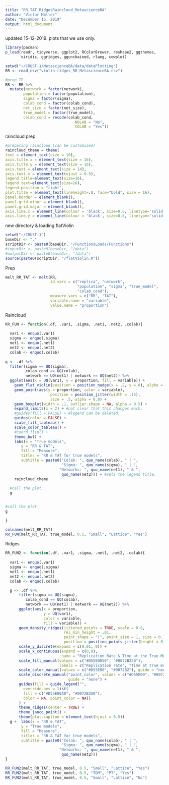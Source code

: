 ```yaml
---
title: "RR_TAT_RidgesRaincloud_MetascienceBA"
author: "Victor Møller"
date: "December 15, 2019"
output: html_document
---
```


updated 15-12-2019.
plots that we use only. 

```r
library(pacman)
p_load(readr, tidyverse, ggplot2, RColorBrewer, reshape2, ggthemes,
       viridis, ggridges, ggunchained, rlang, cowplot)
```


```r
setwd("~/CRUST-1/MetascienceBA/data/dataPlotting")
RR <- read_csv("violin_ridges_RR_MetascienceBA.csv")

#prep TF. 
RR <- RR %>%
  mutate(network = factor(network),
        population = factor(population),
        sigma = factor(sigma),
        colab_cond = factor(colab_cond),
        net_size = factor(net_size),
        true_model = factor(true_model),
        colab_cond = recode(colab_cond,
                               NOLAB = "No",
                               COLAB = "Yes"))
```

raincloud prep

```r

#preparing raincloud (can be customized)
raincloud_theme = theme(
text = element_text(size = 10),
axis.title.x = element_text(size = 16),
axis.title.y = element_text(size = 16),
axis.text = element_text(size = 14),
axis.text.x = element_text(vjust = 0.5),
legend.title=element_text(size=16),
legend.text=element_text(size=16),
legend.position = "right",
plot.title = element_text(lineheight=.8, face="bold", size = 16),
panel.border = element_blank(),
panel.grid.minor = element_blank(),
panel.grid.major = element_blank(),
axis.line.x = element_line(colour = 'black', size=0.5, linetype='solid'),
axis.line.y = element_line(colour = 'black', size=0.5, linetype='solid'))

```

new directory & loading flatViolin

```r

setwd("~/CRUST-1")
baseDir <- "."
scriptDir <- paste0(baseDir, "/FunctionsLoads/Functions")
#inputDir <- paste0(baseDir, "/data")
#outputDir <- paste0(baseDir, "/data")
source(paste0(scriptDir, "/flatViolin.R"))


```

Prep

```r
melt_RR_TAT <- melt(RR, 
                    id.vars = c("replica", "network",
                                "population", "sigma", "true_model", 
                                "colab_cond"), 
                    measure.vars = c("RR", "TAT"), 
                    variable.name = "variable", 
                    value.name = "proportion")
```

Raincloud


```r

RR_FUN <- function(.df, .var1, .sigma, .net1, .net2, .colab){
  
  var1 <- enquo(.var1)
  sigma <- enquo(.sigma)
  net1 <- enquo(.net1)
  net2 <- enquo(.net2)
  colab <- enquo(.colab)
  
g <- .df %>%
  filter(sigma == UQ(sigma),
         colab_cond == UQ(colab),
         network == UQ(net1) | network == UQ(net2)) %>%
  ggplot(aes(x = UQ(var1), y = proportion, fill = variable)) +
    geom_flat_violin(position = position_nudge(x = .2, y = 0), alpha = .7) +
    geom_point(aes(y = proportion, color = variable), 
                    position = position_jitter(width = .15), 
                    size = .5, alpha = 0.8) +
    geom_boxplot(width = .1, outlier.shape = NA, alpha = 0.5) +
    expand_limits(x = 2) + #not clear that this changes much. 
    #guides(fill = FALSE) + #legend can be deleted. 
    guides(color = FALSE) +
    scale_fill_tableau() +
    scale_color_tableau() +
    #coord_flip() +
    theme_bw() +
    labs(x = "True models", 
       y = "RR & TAT", 
       fill = "Measure", 
       titles = "RR & TAT for true models",
       subtitle = paste0("Colab: ", quo_name(colab), " | ",
                         "Sigma: ", quo_name(sigma), " | ", 
                        "Networks: ", quo_name(net1), " & ",
                         quo_name(net2))) + #sets the legend title.
    raincloud_theme
  
  #call the plot
  g


#call the plot
g

}

colnames(melt_RR_TAT)
RR_FUN(melt_RR_TAT, true_model, 0.5, "Small", "Lattice", "Yes")

```

Ridges


```r

RR_FUN2 <- function(.df, .var1, .sigma, .net1, .net2, .colab){
  
  var1 <- enquo(.var1)
  sigma <- enquo(.sigma)
  net1 <- enquo(.net1)
  net2 <- enquo(.net2)
  colab <- enquo(.colab)

  g <- .df %>%
      filter(sigma == UQ(sigma),
         colab_cond == UQ(colab),
         network == UQ(net1) | network == UQ(net2)) %>%
      ggplot(aes(x = proportion,
                 y = UQ(var1), 
                 color = variable,
                 fill = variable)) +
      geom_density_ridges(jittered_points = TRUE, scale = 0.8, 
                          rel_min_height = .01,
                          point_shape = "|", point_size = 1, size = 0.1, 
                          position = position_points_jitter(height = 0)) +
      scale_y_discrete(expand = c(0.01, 0)) +
      scale_x_continuous(expand = c(0,0), 
                         name = "Replication Rate & Time at the True Model") +
      scale_fill_manual(values = c("#D55E0050", "#0072B250"), 
                        labels = c("Replication rate", "Time at true model")) +
      scale_color_manual(values = c("#D55E00", "#0072B2"), guide = "none") +
      scale_discrete_manual("point_color", values = c("#D55E00", "#0072B2"), 
                            guide = "none") +
      guides(fill = guide_legend("",
        override.aes = list(
        fill = c("#D55E00A0", "#0072B2A0"),
        color = NA, point_color = NA))
      ) +
      theme_ridges(center = TRUE) + 
      theme_janco_point() +
      theme(plot.caption = element_text(hjust = 0.5)) 
  g +  labs(x = "RR & TAT", 
       y = "True models", 
       fill = "Measure", 
       titles = "RR & TAT for true models",
       subtitle = paste0("Colab: ", quo_name(colab), " | ",
                         "Sigma: ", quo_name(sigma), " | ", 
                        "Networks: ", quo_name(net1), " & ",
                         quo_name(net2)))
}

RR_FUN2(melt_RR_TAT, true_model, 0.5, "Small", "Lattice", "Yes")
RR_FUN2(melt_RR_TAT, true_model, 0.5, "TOM", "PT", "Yes")
RR_FUN2(melt_RR_TAT, true_model, 0.5, "Small", "Lattice", "No") 

```




